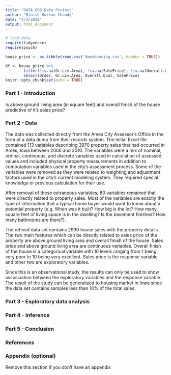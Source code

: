 ```yaml
---
title: "DATA 606 Data Project"
author: "Binish Kurian Chandy"
date: "5/4/2018"
output: html_document
---
```


```r
# load data
require(tidyverse)
require(psych)

house_price <- as.tibble(read.csv("AmesHousing.csv", header = TRUE))

df <- house_price %>%
        filter(!is.na(Gr.Liv.Area), !is.na(SalePrice), !is.na(Overall.Qual)) %>%
        select(Order, Gr.Liv.Area, Overall.Qual, SalePrice)
knitr::opts_chunk$set(echo = TRUE)
```

### Part 1 - Introduction
Is above ground living area (in square feet) and overall finish of the house predictive of it’s sales price?


### Part 2 - Data
The data was collected directly from the Ames City Assessor’s Office in the form of a data dump from their
records system. The initial Excel file contained 113 variables describing 3970 property sales that
had occurred in Ames, Iowa between 2006 and 2010. The variables were a mix of nominal,
ordinal, continuous, and discrete variables used in calculation of assessed values and included
physical property measurements in addition to computation variables used in the city’s
assessment process. Some of the variables were removed as they were related to weighting and 
adjustment factors used in the city’s current modeling system. They required special knowledge 
or previous calculation for their use. 

After removal of these extraneous variables, 80 variables remained that were directly related to
property sales.  Most of the variables are exactly the type of information that a typical 
home buyer would want to know about a potential property  (e.g. When was it built? How big is the lot? 
How many square feet of living space is in the dwelling? Is the basement finished? How many bathrooms are
there?). 

The refined data set contains 2930 house sales with the property details. The two main features
which can be directly related to sales price of the property are above ground living
area and overall finish of the house. Sales price and above ground living area are continuous variables.
Overall finish of the house is a categorical variable with 10 levels ranging from
1 being very poor to 10 being very excellent. Sales price is the response variable and other two 
are exploratory variables.

Since this is an observational study, the results can only be used to show assosciation between 
the exploratory variables and the response variable. The result of the study can be 
generalized to housing market in Iowa since the data set contains samples less than
10% of the total sales.


### Part 3 - Exploratory data analysis


### Part 4 - Inference


### Part 5 - Conclusion


### References


### Appendix (optional)

Remove this section if you don't have an appendix
